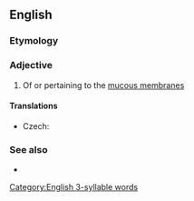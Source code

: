==English==

===Etymology===
{{suffix|en|mucosa|al}}

===Adjective===
{{en-adj|-}}

# Of or pertaining to the [[mucous membrane]]s

====Translations====
{{trans-top|of or pertaining to the mucous membranes}}
* Czech: {{t+|cs|slizniční}}
{{trans-mid}}
{{trans-bottom}}

===See also===
* {{l|en|mucous}}

[[Category:English 3-syllable words]]